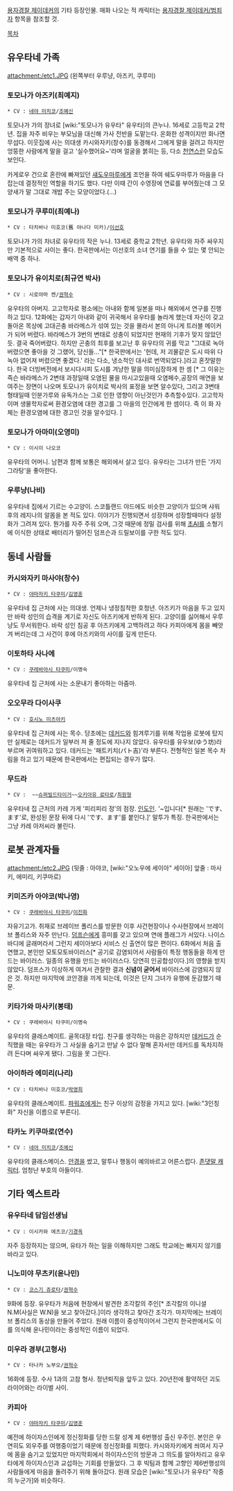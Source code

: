[[용자경찰 제이데커]]의 기타 등장인물. 매화 나오는 적 캐릭터는 [[용자경찰 제이데커/범죄자]] 항목을 참조할 것.

[[목차]]

== 유우타네 가족 ==
attachment:/etc1.JPG
(왼쪽부터 우루냥, 아즈키, 쿠루미)

=== 토모나가 아즈키(최예지) ===
 * CV : [[네야 미치코]]/[[조예신]]
 
토모나가 가의 장녀로 [wiki:"토모나가 유우타" 유우타]의 큰누나. 16세로 고등학교 2학년. 집을 자주 비우는 부모님을 대신해 가사 전반을 도맡는다. 온화한 성격이지만 화나면 무섭다. 이웃집에 사는 의대생 카시와자키(창수)를 동경해서 그에게 말을 걸려고 하지만 엉뚱한 사람에게 말을 걸고 '실수했어요~'라며 얼굴을 붉히는 등, 다소 [[천연]]스런 모습도 보인다. 

카게로우 건으로 혼란에 빠져있던 [[섀도우마루]]에게 조언을 하여 쉐도우마루가 마음을 다잡는데 결정적인 역할을 하기도 했다. 다만 이때 간이 수영장에 연료를 부어줬는데 그 모양새가 말 그대로 개밥 주는 모양이었다.(...)
=== 토모나가 쿠루미(최예나) === 
 * CV : 타치바나 미호코(舊 야나다 미카)/[[이선호]] 

토모나가 가의 차녀로 유우타의 작은 누나. 13세로 중학교 2학년. 유우타와 자주 싸우지만 기본적으로 사이는 좋다. 
한국판에서는 이선호의 소녀 연기를 들을 수 있는 몇 안되는 배역 중 하나.

=== 토모나가 유이치로(최규연 박사) ===
 * CV : 시로야마 켄/[[권혁수]]

유우타의 아버지. 고고학자로 평소에는 아내와 함께 일본을 떠나 해외에서 연구를 진행하고 있다. 12화에는 갑자기 아내와 같이 귀국해서 유우타를 놀라게 했는데 자신이 갖고 돌아온 목상에 고대곤충 바라메스가 섞여 있는 것을 몰라서 본의 아니게 트러블 메이커가 되어 버렸다. 
바라메스가 3번의 변태로 성충이 되었지만 현재의 기후가 맞지 않았던 듯. 결국 죽어버렸다. 하지만 곤충의 최후를 보고난 후 유우타의 귀를 막고 "그대로 녹아버렸으면 좋아을 것 그랬어, 당신들..."[* 한국판에서는 '헌데, 저 괴물같은 도시 따위 다 녹아 없어져 버렸으면 좋겠다.' 라는 다소, 냉소적인 대사로 번역되었다.]라고 혼잣말한다. 한국 더빙버전에서 보시다시피 도시를 겨냥한 말을 의미심장하게 한 셈 [* 그 이유는 즉슨 바라메스가 2변태 과정일때 오염된 물을 마시고있을때 오염페수,공장의 매연을 보여주는 장면이 나오며 토모나가 유이치로 박사의 표정을 보면 알수있다, 그리고 3변태 형태일때 인분가루와 유독가스는 그로 인한 영향이 아닌것인가 추측할수있다. 고고학자이며 생물학자로써 환경오염에 대한 경고를 그 마을의 인간에게 한 셈이다. 즉 이 화 자체는 환경오염에 대한 경고인 것을 알수있다.  ]
=== 토모나가 아마미(오영미) ===
 * CV : 이시이 나오코 

유우타의 어머니. 남편과 함께 보통은 해외에서 살고 있다. 유우타는 그녀가 만든 '가지 그라탕'을 좋아한다. 

=== 우루냥(나비) === 
유우타네 집에서 기르는 수고양이. 스코틀랜드 야드에도 비슷한 고양이가 있으며 샤워 후의 레지나의 알몸을 본 적도 있다. 이야기가 진행되면서 성장하며 성장할때마다 설정화가 그려져 있다. 뭔가를 자주 주워 오며, 그것 때문에 정밀 검사를 위해 [[초AI]]를 소형기에 이식한 상태로 배터리가 떨어진 덤프슨과 드릴보이를 구한 적도 있다.

== 동네 사람들 ==
=== 카시와자키 마사야(창수) === 
 * CV : [[야마자키 타쿠미]]/[[김영훈]]

유우타네 집 근처에 사는 의대생. 언제나 냉정침착한 호청년. 아즈키가 마음을 두고 있지만 바락 성인의 습격을 계기로 자신도 아즈키에게 반하게 된다. 고양이를 싫어해서 우루냥도 무서워한다. 바락 성인 침공 후 아즈키에게 고백하려고 하다 카피아에게 몸을 빼앗겨 버리는데 그 사건이 후에 아즈키와의 사이를 깊게 만든다.
 
=== 이토하타 사나에 ===
 * CV : [[쿠레바야시 타쿠미]]/이명숙

유우타네 집 근처에 사는 소문내기 좋아하는 아줌마. 

=== 오오무라 다이사쿠 ===
 * CV : [[호시노 미츠아키]]

유우타네 집 근처에 사는 목수. 당초에는 [[데커드]]와 힘겨루기를 위해 작업용 로봇에 탔지만 실제로는 데커드가 일부러 져 줄 정도에 지나지 않았다. 유우타를 유우보(ゆう坊)라 부르며 귀여워하고 있다. 데커드는 '패트키치(パト吉)'라 부른다.
전형적인 일본 목수 차림을 하고 있기 때문에 한국판에서는 편집되는 경우가 많다.

=== 무드라 ===
 * CV :  ~~[[슈퍼빌드타이거]]~~[[오키아유 료타로]]/[[최원형]]

유우타네 집 근처의 카레 가게 '피리피리 정'의 점장. [[인도]]인. '~입니다[* 원래는 'です、ます'로, 완성된 문장 뒤에 다시 'です、ます'를 붙인다.]' 말투가 특징. 한국판에서는 그냥 카레 아저씨라 불린다.

== 로봇 관계자들 ==
attachment:/etc2.JPG
(뒷줄 : 아야코, [wiki:"오노우에 세이아" 세이아] 
앞줄 : 마사키, 에미리, 키쿠마로)

=== 키미즈카 아야코(박나영) ===
 * CV : [[쿠레바야시 타쿠미]]/[[이진화]]

자유기고가. 취재로 브레이브 폴리스를 방문한 이후 사건현장이나 수사현장에서 브레이브 폴리스와 자주 만난다. [[덤프슨]]에게 흥미를 갖고 있으며 연애 플래그가 서있다.
나이스 바디에 글래머라서 그런지 세이아보다 서비스 신 출연이 많은 편이다.
6화에서 처음 출연했고, 본인만 모토모토바이러스[* 공기로 감염되어서 사람들이 특정 행동들을 하게 만드는 바이러스. 일종의 유행을 만드는 바이러스다. 당연히 인공합성이다.]의 영향을 받지 않았다. 덤프스가 이상하게 여겨서 관찰한 결과 '''신념이 굳어서''' 바이러스에 감염되지 않은 것. 하지만 마지막에 코안경을 끼게 되는데, 이것은 단지 그녀가 유행에 둔감했기 때문. 

=== 키타가와 마사키(봉태) === 
 * CV : 쿠레바야시 타쿠미/이명숙

유우타의 클래스메이트. 골목대장 타입.
친구를 생각하는 마음은 강하지만 [[데커드]]가 순직했을 때는 유우타가 그 사실을 숨기고 만날 수 없다 말해 혼자서만 데커드를 독차지하려 든다며 싸우게 됐다. 그림을 못 그린다.

=== 아이하라 에미리(나리) ===
 * CV : 타치바나 미호코/[[박영희]] 

유우타의 클래스메이트. [[파워죠]]에게는 친구 이상의 감정을 가지고 있다. [wiki:"3인칭화" 자신을 이름으로 부른다].

=== 타카노 키쿠마로(연수) ===
 * CV : [[네야 미치코]]/[[조예신]]
 
유우타의 클래스메이스. [[안경]]을 썼고, 말투나 행동이 예의바르고 어른스럽다. [[존댓말 캐릭터]]. 엄청난 부호의 아들이다.

== 기타 엑스트라 ==
=== 유우타네 담임선생님 ===
 * CV : 이시카와 에츠코/[[기경옥]]

자주 등장하지는 않으며, 유타가 하는 일을 이해하지만 그래도 학교에는 빠지지 않기를 바라고 있다.

=== 니노미야 무츠키(윤나민) ===
 * CV : [[코스기 쥬로타]]/[[권혁수]]

9화에 등장. 유우타가 처음에 현장에서 발견한 조각칼의 주인[* 조각칼의 이니셜 N.M(사실은 W.N)을 보고 찾아갔다.]이라 생각하고 찾아간 조각가.
마지막에는 브레이브 폴리스의 동상을 만들어 주었다. 
원래 이름이 중성적이어서 그런지 한국판에서도 이를 의식해 윤나민이라는 중성적인 이름이 되었다.

=== 미우라 경부(고형사) ===
 * CV : 타나카 노부오/[[권혁수]]

16화에 등장. 수사 1과의 고참 형사. 정년퇴직을 앞두고 있다. 20년전에 활약하던 괴도 라이어와는 라이벌 사이.

=== 카피아 ===
 * CV : [[야마자키 타쿠미]]/[[김영훈]]

예전에 하이자스인에게 정신정화를 당한 드랄 성계 제 6번행성 출신 우주인. 본인은 우연히도 외우주를 여행중이었기 때문에 정신정화를 피했다. 카시와자키에게 씌여서 지구에 몸을 숨기고 있었지만 마지막회에서 하이자스인의 방문과 그 의도를 알아차리고 유우타에게 하이자스인과 교섭하는 기회를 만들었다. 그 후 빅팀과 함께 고향인 제6번행성의 사람들에게 마음을 돌려주기 위해 돌아갔다. 원래 모습은 [wiki:"토모나가 유우타" 작중의 누군가]와 비슷하다.

